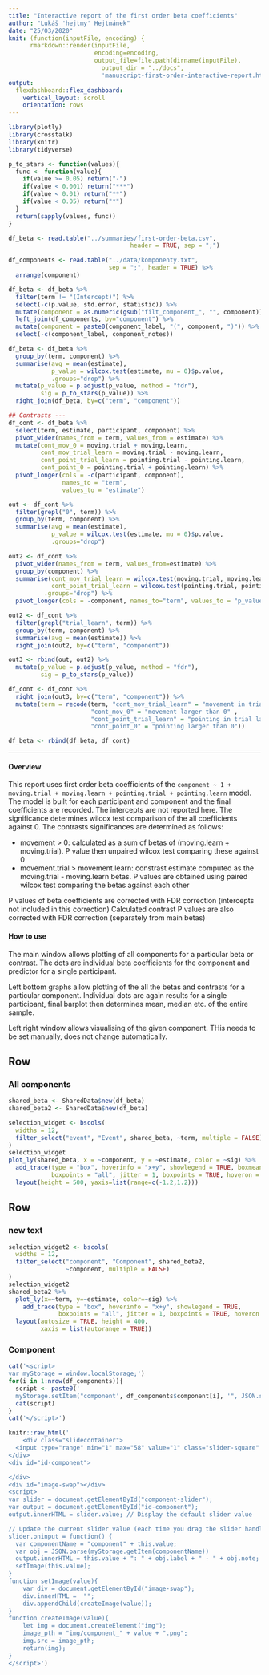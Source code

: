 ```yaml
---
title: "Interactive report of the first order beta coefficients"
author: "Lukáš 'hejtmy' Hejtmánek"
date: "25/03/2020"
knit: (function(inputFile, encoding) { 
      rmarkdown::render(inputFile,
                        encoding=encoding, 
                        output_file=file.path(dirname(inputFile),
                          output_dir = "../docs",
                          'manuscript-first-order-interactive-report.html'))})
output: 
  flexdashboard::flex_dashboard:
    vertical_layout: scroll
    orientation: rows
---
```

```r
library(plotly)
library(crosstalk)
library(knitr)
library(tidyverse)

p_to_stars <- function(values){
  func <- function(value){
    if(value >= 0.05) return("-")
    if(value < 0.001) return("***")
    if(value < 0.01) return("**")
    if(value < 0.05) return("*")
  }
  return(sapply(values, func))
}

df_beta <- read.table("../summaries/first-order-beta.csv",
                                  header = TRUE, sep = ";")

df_components <- read.table("../data/komponenty.txt", 
                            sep = ";", header = TRUE) %>%
  arrange(component)

df_beta <- df_beta %>%
  filter(term != "(Intercept)") %>%
  select(-c(p.value, std.error, statistic)) %>%
  mutate(component = as.numeric(gsub("filt_component_", "", component))) %>%
  left_join(df_components, by="component") %>%
  mutate(component = paste0(component_label, "(", component, ")")) %>%
  select(-c(component_label, component_notes))

df_beta <- df_beta %>%
  group_by(term, component) %>%
  summarise(avg = mean(estimate), 
            p_value = wilcox.test(estimate, mu = 0)$p.value,
            .groups="drop") %>%
  mutate(p_value = p.adjust(p_value, method = "fdr"),
         sig = p_to_stars(p_value)) %>%
  right_join(df_beta, by=c("term", "component"))

```

```r
## Contrasts ---
df_cont <- df_beta %>%
  select(term, estimate, participant, component) %>%
  pivot_wider(names_from = term, values_from = estimate) %>%
  mutate(cont_mov_0 = moving.trial + moving.learn,
         cont_mov_trial_learn = moving.trial - moving.learn,
         cont_point_trial_learn = pointing.trial - pointing.learn,
         cont_point_0 = pointing.trial + pointing.learn) %>%
  pivot_longer(cols = -c(participant, component),
               names_to = "term",
               values_to = "estimate")

out <- df_cont %>%
  filter(grepl("0", term)) %>%
  group_by(term, component) %>%
  summarise(avg = mean(estimate), 
            p_value = wilcox.test(estimate, mu = 0)$p.value,
            .groups="drop")

out2 <- df_cont %>%
  pivot_wider(names_from = term, values_from=estimate) %>%
  group_by(component) %>%
  summarise(cont_mov_trial_learn = wilcox.test(moving.trial, moving.learn, paired = TRUE)$p.value,
            cont_point_trial_learn = wilcox.test(pointing.trial, pointing.learn, paired = TRUE)$p.value,
          .groups="drop") %>%
  pivot_longer(cols = -component, names_to="term", values_to = "p_value")

out2 <- df_cont %>%
  filter(grepl("trial_learn", term)) %>%
  group_by(term, component) %>%
  summarise(avg = mean(estimate)) %>%
  right_join(out2, by=c("term", "component"))

out3 <- rbind(out, out2) %>%
  mutate(p_value = p.adjust(p_value, method = "fdr"),
         sig = p_to_stars(p_value))

df_cont <- df_cont %>%
  right_join(out3, by=c("term", "component")) %>%
  mutate(term = recode(term, "cont_mov_trial_learn" = "movement in trial larger than learn",
                       "cont_mov_0" = "movement larger than 0" ,
                       "cont_point_trial_learn" = "pointing in trial larger than learn",
                       "cont_point_0" = "pointing larger than 0"))

df_beta <- rbind(df_beta, df_cont)
```

-------------------------------

#### Overview
This report uses first order beta coefficients of the `component ~ 1 + moving.trial + moving.learn + pointing.trial + pointing.learn` model. The model is built for each participant and component and the final coefficients are recorded. The intercepts are not reported here. The significance determines wilcox test comparison of the all coefficients against 0. The contrasts significances are determined as follows:

- movement > 0: calculated as a sum of betas of (moving.learn + moving.trial). P value then unpaired wilcox test comparing these against 0
- movement.trial > movement.learn: constrast estimate computed as the moving.trial - moving.learn betas. P values are obtained using paired wilcox test comparing the betas against each other

P values of beta coefficients are corrected with FDR correction (intercepts not included in this correction)
Calculated contrast P values are also corrected with FDR correction (separately from main betas)

#### How to use
The main window allows plotting of all components for a particular beta or contrast. The dots are individual beta coefficients for the component and predictor for a single participant. 

Left bottom graphs allow plotting of the all the betas and contrasts for a particular component. Individual dots are again results for a single participant, final barplot then determines mean, median etc. of the entire sample.

Left right window allows visualising of the given component. THis needs to be set manually, does not change automatically.

Row {data-height=600}
---------------------------

### All components
```r
shared_beta <- SharedData$new(df_beta)
shared_beta2 <- SharedData$new(df_beta)
```

```r
selection_widget <- bscols(
  widths = 12,
  filter_select("event", "Event", shared_beta, ~term, multiple = FALSE)
)
selection_widget
plot_ly(shared_beta, x = ~component, y = ~estimate, color = ~sig) %>%
  add_trace(type = "box", hoverinfo = "x+y", showlegend = TRUE, boxmean = TRUE,
            boxpoints = "all", jitter = 1, boxpoints = TRUE, hoveron = "boxes") %>%
  layout(height = 500, yaxis=list(range=c(-1.2,1.2)))
```


Row {data-height=800}
---------------------------------
### new text

```r
selection_widget2 <- bscols(
  widths = 12,
  filter_select("component", "Component", shared_beta2, 
                ~component, multiple = FALSE)
)
selection_widget2
shared_beta2 %>%
  plot_ly(x=~term, y=~estimate, color=~sig) %>%
    add_trace(type = "box", hoverinfo = "x+y", showlegend = TRUE,
              boxpoints = "all", jitter = 1, boxpoints = TRUE, hoveron = "boxes") %>%
  layout(autosize = TRUE, height = 400,
         xaxis = list(autorange = TRUE))
```

### Component
```r
cat('<script>
var myStorage = window.localStorage;')
for(i in 1:nrow(df_components)){
  script <- paste0('
  myStorage.setItem("component', df_components$component[i], '", JSON.stringify({"label":"', df_components$component_label[i], '", "note":"', df_components$component_notes[i], '"}));')
  cat(script)
}
cat('</script>')

```


```r
knitr::raw_html('
    <div class="slidecontainer">
  <input type="range" min="1" max="58" value="1" class="slider-square" id="component-slider">
</div>
<div id="id-component">

</div>
<div id="image-swap"></div>
<script>
var slider = document.getElementById("component-slider");
var output = document.getElementById("id-component");
output.innerHTML = slider.value; // Display the default slider value

// Update the current slider value (each time you drag the slider handle)
slider.oninput = function() {
  var componentName = "component" + this.value;
  var obj = JSON.parse(myStorage.getItem(componentName))
  output.innerHTML = this.value + ": " + obj.label + " - " + obj.note;
  setImage(this.value);
}
function setImage(value){
    var div = document.getElementById("image-swap");
    div.innerHTML =  "";
    div.appendChild(createImage(value));
}
function createImage(value){
    let img = document.createElement("img"); 
    image_pth = "img/component_" + value + ".png";
	img.src = image_pth;
    return(img);
}
</script>')
```

